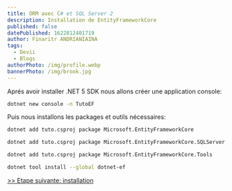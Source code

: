 ```yaml
---
title: ORM avec C# et SQL Server 2
description: Installation de EntityFrameworkCore
published: false
datePublished: 1622812401719
author: Finaritr ANDRIANIAINA
tags:
  - Devii
  - Blogs
authorPhoto: /img/profile.webp
bannerPhoto: /img/brook.jpg
---
```


Aprés avoir installer .NET 5 SDK nous allons créer une application console:

```bash
dotnet new console -n TutoEF
```

Puis nous installons les packages et outils nécessaires:

```bash
dotnet add tuto.csproj package Microsoft.EntityFrameworkCore

dotnet add tuto.csproj package Microsoft.EntityFrameworkCore.SQLServer

dotnet add tuto.csproj package Microsoft.EntityFrameworkCore.Tools

dotnet tool install --global dotnet-ef
```

[>> Etape suivante: installation](/blog/ef_chsarp_installation)

